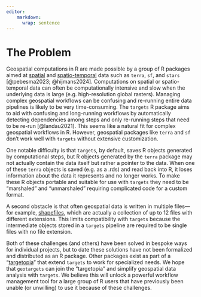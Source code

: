 ```yaml
---
editor:
    markdown: 
      wrap: sentence
---
```


# The Problem

<!-- 
Outlining the issue / weak point / problem to be solved by this proposal. This should be a compelling section that sets the reader up for the next section - the proposed solution!

It is important to cover:

 - [ ] What the problem is
 - [ ] Who it affects
 - [ ] Have there been previous attempts to resolve the problem
 - [ ] Why it should be tackled
-->

Geospatial computations in R are made possible by a group of R packages aimed at [spatial](https://cran.r-project.org/web/views/Spatial.html) and [spatio-temporal](https://cran.r-project.org/web/views/SpatioTemporal.html) data such as `terra`, `sf`, and `stars` [@pebesma2023; @hijmans2024].
Computations on spatial or spatio-temporal data can often be computationally intensive and slow when the underlying data is large (e.g. high-resolution global rasters).
Managing complex geospatial workflows can be confusing and re-running entire data pipelines is likely to be very time-consuming.
The `targets` R package aims to aid with confusing and long-running workflows by automatically detecting dependencies among steps and only re-running steps that need to be re-run [@landau2021].
This seems like a natural fit for complex geospatial workflows in R.
However, geospatial packages like `terra` and `sf` don't work well with `targets` without extensive customization.

One notable difficulty is that `targets`, by default, saves R objects generated by computational steps, but R objects generated by the `terra` package may not actually contain the data itself but rather a pointer to the data.
When one of these `terra` objects is saved (e.g. as a .rds) and read back into R, it loses information about the data it represents and no longer works.
To make these R objects portable and suitable for use with `targets` they need to be "marshaled" and "unmarshaled" requiring complicated code for a custom format.

A second obstacle is that often geospatial data is written in multiple files—for example, [shapefiles](#0), which are actually a collection of up to 12 files with different extensions.
This limits compatibility with `targets` because the intermediate objects stored in a `targets` pipeline are required to be single files with no file extension.

Both of these challenges (and others) have been solved in bespoke ways for individual projects, but to date these solutions have not been formalized and distributed as an R package.
Other packages exist as part of a "[targetopia](https://wlandau.github.io/targetopia/)" that extend `targets` to work for specialized needs.
We hope that `geotargets` can join the "targetopia" and simplify geospatial data analysis with `targets`.
We believe this will unlock a powerful workflow management tool for a large group of R users that have previously been unable (or unwilling) to use it because of these challenges.
